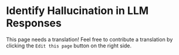 # Identify Hallucination in LLM Responses

This page needs a translation! Feel free to contribute a translation by clicking the `Edit this page` button on the right side.
